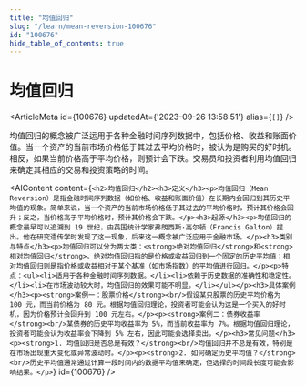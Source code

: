 ```yaml
---
title: "均值回归"
slug: "/learn/mean-reversion-100676"
id: "100676"
hide_table_of_contents: true
---
```



# 均值回归

<ArticleMeta id={100676} updatedAt={'2023-09-26 13:58:51'} alias={`[]`} />
<div className='border-solid border-b border-t-0 my-4 border-[var(--ifm-color-gray-300)]' />

均值回归的概念被广泛运用于各种金融时间序列数据中，包括价格、收益和账面价值。当一个资产的当前市场价格低于其过去平均价格时，被认为是购买的好时机。相反，如果当前价格高于平均价格，则预计会下跌。交易员和投资者利用均值回归来确定其相应的交易和投资策略的时间。

<AIContent content={`<h2>均值回归</h2><h3>定义</h3><p>均值回归（Mean Reversion）是指金融时间序列数据（如价格、收益和账面价值）在长期内会回归到其历史平均值的现象。简单来说，当一个资产的当前市场价格低于其过去的平均价格时，预计其价格会回升；反之，当价格高于平均价格时，预计其价格会下跌。</p><h3>起源</h3><p>均值回归的概念最早可以追溯到 19 世纪，由英国统计学家弗朗西斯·高尔顿（Francis Galton）提出。他在研究遗传学时发现了这一现象，后来这一概念被广泛应用于金融市场。</p><h3>类别与特点</h3><p>均值回归可以分为两大类：<strong>绝对均值回归</strong>和<strong>相对均值回归</strong>。绝对均值回归指的是价格或收益回归到一个固定的历史平均值；相对均值回归则是指价格或收益相对于某个基准（如市场指数）的平均值进行回归。</p><p>特点：<ul><li>适用于各种金融时间序列数据。</li><li>依赖于历史数据的准确性和稳定性。</li><li>在市场波动较大时，均值回归的效果可能不明显。</li></ul></p><h3>具体案例</h3><p><strong>案例一：股票价格</strong><br/>假设某只股票的历史平均价格为 100 元，而当前价格为 80 元。根据均值回归理论，投资者可能会认为这是一个买入的好时机，因为价格预计会回升到 100 元左右。</p><p><strong>案例二：债券收益率</strong><br/>某债券的历史平均收益率为 5%，而当前收益率为 7%。根据均值回归理论，投资者可能会认为收益率会下降到 5% 左右，因此可能会选择卖出。</p><h3>常见问题</h3><p><strong>1. 均值回归是否总是有效？</strong><br/>均值回归并不总是有效，特别是在市场出现重大变化或异常波动时。</p><p><strong>2. 如何确定历史平均值？</strong><br/>历史平均值通常通过计算一段时间内的数据平均值来确定，但选择的时间段长度可能会影响结果。</p>`} id={100676} />
